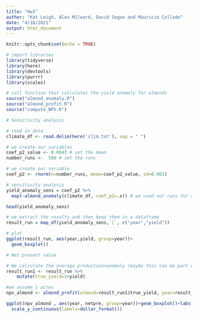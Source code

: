 ```yaml
---
title: "Hw3"
author: "Kat Leigh, Alex Milward, David Segan and Mauricio Collado"
date: "4/18/2021"
output: html_document
---
```


```r
knitr::opts_chunk$set(echo = TRUE)
```

```r
# import libraries
library(tidyverse)
library(here)
library(devtools)
library(purrr)
library(scales)

# call function that calculates the yield anomaly for almonds
source("almond_anomaly.R")
source("almond_profit.R")
source("compute_NPV.R")
```

```r
# Sensitivity analysis

# read in data
climate_df <- read.delim(here('clim.txt'), sep = " ")

# we create our variables
coef_p2_value <- 0.0043 # set the mean
number_runs <-  500 # set the runs

# we create our variable
coef_p2 <- rnorm(n=number_runs, mean=coef_p2_value, sd=0.001)

# sensitivity analysis 
yield_anomaly_sens = coef_p2 %>% 
  map(~almond_anomaly(climate_df, coef_p2=.x)) # we used our runs for coef_p2

head(yield_anomaly_sens)

# we extract the results and then keep them in a dataframe
result_run = map_df(yield_anomaly_sens,`[`, c("year","yield"))

# plot
ggplot(result_run, aes(year,yield, group=year))+
  geom_boxplot()

```
```r
# Net present value

# We calculate the average production+anomaly (maybe this can be part of the model)
result_run1 <- result_run %>% 
    mutate(true_yield=1+yield)

#we assume 1 acres
npv_almond <- almond_profit(almond=result_run1$true_yield, year=result_run1$year)

ggplot(npv_almond , aes(year, netpre, group=year))+geom_boxplot()+labs(title= "Distribution of estimated annual profits from almond production for\n500 different p^2 coefficient values", caption = "Profits calculated based on the following values: price=$2.5/lb., cost=$3800/acre, acre=1, discount=0.12.", y="Profit in current $", x="year")+
  scale_y_continuous(labels=dollar_format())

```




